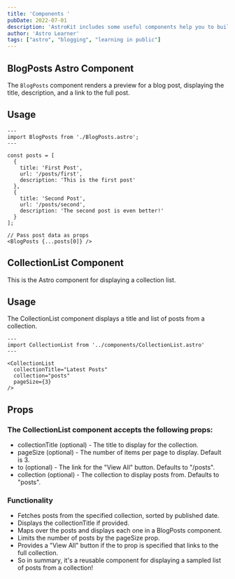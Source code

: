 ```yaml
---
title: 'Components '
pubDate: 2022-07-01
description: 'AstroKit includes some useful components help you to build pages.'
author: 'Astro Learner'
tags: ["astro", "blogging", "learning in public"]
---
```


## BlogPosts Astro Component

The `BlogPosts` component renders a preview for a blog post, displaying the title, description, and a link to the full post.

## Usage

```astro
---
import BlogPosts from './BlogPosts.astro';
---

const posts = [
  {
    title: 'First Post',
    url: '/posts/first',
    description: 'This is the first post' 
  },
  {
    title: 'Second Post', 
    url: '/posts/second',
    description: 'The second post is even better!'
  }
];

// Pass post data as props
<BlogPosts {...posts[0]} /> 
```

## CollectionList Component

This is the Astro component for displaying a collection list.

## Usage
The CollectionList component displays a title and list of posts from a collection.

```astro
---
import CollectionList from '../components/CollectionList.astro'
---

<CollectionList 
  collectionTitle="Latest Posts"
  collection="posts"
  pageSize={3}
/>
```


## Props

### The CollectionList component accepts the following props:

- collectionTitle (optional) - The title to display for the collection.
- pageSize (optional) - The number of items per page to display. Default is 3.
- to (optional) - The link for the "View All" button. Defaults to "/posts".
- collection (optional) - The collection to display posts from. Defaults to "posts".

### Functionality
- Fetches posts from the specified collection, sorted by published date.
- Displays the collectionTitle if provided.
- Maps over the posts and displays each one in a BlogPosts component.
- Limits the number of posts by the pageSize prop.
- Provides a "View All" button if the to prop is specified that links to the full collection.
- So in summary, it's a reusable component for displaying a sampled list of posts from a collection!



